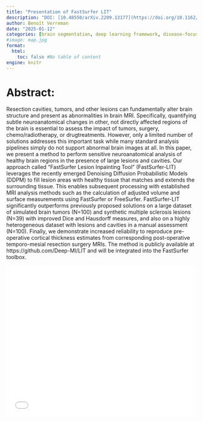 ```yaml
---
title: "Presentation of FastSurfer LIT"
description: "DOI: [10.48550/arXiv.2209.13177](https://doi.org/10.1162/imag_a_00446){target='_blank'}"
author: Benoît Verreman
date: "2025-01-12"
categories: [brain segmentation, deep learning framework, disease-focused imaging, image synthesis & inpainting]
#image: map.jpg
format:
  html:
    toc: false #No table of content
engine: knitr
---
```


# Abstract:

Resection cavities, tumors, and other lesions can fundamentally alter brain structure and present as abnormalities in brain MRI. Specifically, quantifying subtle neuroanatomical changes in other, not directly affected regions of the brain is essential to assess the impact of tumors, surgery, chemo/radiotherapy, or drugtreatments. However, only a limited number of solutions addresses this important task while many standard analysis pipelines simply do not support abnormal brain images at all. In this paper, we present a method to perform sensitive neuroanatomical analysis of healthy brain regions in the presence of large lesions and cavities. Our approach called “FastSurfer Lesion Inpainting Tool” (FastSurfer-LIT) leverages the recently emerged Denoising Diffusion Probabilistic Models (DDPM) to fill lesion areas with healthy tissue that matches and extends the surrounding tissue. This enables subsequent processing with established MRI analysis methods such as the calculation of adjusted volume and surface measurements using FastSurfer or FreeSurfer. FastSurfer-LIT significantly outperforms previously proposed solutions on a large dataset of simulated brain tumors (N=100) and synthetic multiple sclerosis lesions (N=39) with improved Dice and Hausdorff measures, and also on a highly heterogeneous dataset with lesions and cavities in a manual assessment (N=100). Finally, we demonstrate increased reliability to reproduce pre-operative cortical thickness estimates from corresponding post-operative temporo-mesial resection surgery MRIs. The method is publicly available at https://github.com/Deep-MI/LIT and will be integrated into the FastSurfer toolbox.

![](../../../docs/journalclub/pdfs/2025_01_12_Benoit_FastSurfer_LIT.pdf){width=100% height=400}